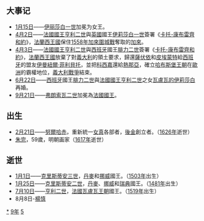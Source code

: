{{yearTOC|1559|明'''[[嘉靖|嘉靖]]三十八年'''；张琏'''[[造历|造历]]元年'''；越南莫朝'''[[光宝|光宝]]五年'''，后黎朝'''[[正治_(越南)|正治]]二年'''；日本'''[[永祿|永祿]]二年'''}}
== 大事记 ==
*[[1月15日|1月15日]]——[[伊丽莎白一世_(英格兰)|伊丽莎白一世]]加冕为女王。
*[[4月2日|4月2日]]——[[法國君主列表|法國國王]][[亨利二世_(法蘭西)|亨利二世]]與[[英國|英國]]國王[[伊莉莎白一世|伊莉莎白一世]]簽署《[[卡托-康布雷齊和約|卡托-康布雷齊和約]]》，[[法蘭西王國|法蘭西王國]]保住[[1558年|1558年]][[加來圍城戰|加來圍城戰]]奪取的[[加來|加來]]。
*[[4月3日|4月3日]]——[[法國君主列表|法國國王]][[亨利二世_(法蘭西)|亨利二世]]與[[西班牙|西班牙]]國王[[腓力二世_(西班牙)|腓力二世]]簽署《[[卡托-康布雷齊和約|卡托-康布雷齊和約]]》，[[法蘭西王國|法蘭西王國]]放棄了對[[義大利|義大利]]的領土要求，歸還[[薩伏依|薩伏依]]和[[皮埃蒙特|皮埃蒙特]]給[[西班牙|西班牙]]的盟友[[伊曼紐爾·菲利貝托|伊曼紐爾·菲利貝托]]，並把[[科西嘉|科西嘉]]還給[[熱那亞|熱那亞]]，確立[[哈布斯堡王朝|哈布斯堡王朝]]在[[歐洲|歐洲]]的霸權地位，[[義大利戰爭|義大利戰爭]]結束。
*[[6月22日|6月22日]]——[[西班牙|西班牙]]國王[[腓力二世_(西班牙)|腓力二世]]與[[法國君主列表|法國國王]][[亨利二世_(法蘭西)|亨利二世]]之女[[瓦盧瓦的伊莉莎白|瓦盧瓦的伊莉莎白]]再婚。
*[[9月21日|9月21日]]——[[弗朗索瓦二世_(法蘭西)|弗朗索瓦二世]]加冕為[[法國君主列表|法國國王]]。

== 出生 ==
* [[2月21日|2月21日]]——[[努爾哈赤|努爾哈赤]]，重新統一[[女真族|女真]]各部者，[[清朝|後金]]創立者。（[[1626年|1626年]]逝世）
* [[朱完|朱完]]，59歲，明朝画家（[[1617年|1617年]]逝世）

== 逝世 ==
{{Wikisource year mention}}
* [[1月1日|1月1日]]——[[克里斯蒂安三世|克里斯蒂安三世]]，[[丹麥|丹麥]]和[[挪威|挪威]]國王。（[[1503年|1503年]]出生）
* [[1月25日|1月25日]]——[[克里斯蒂安二世|克里斯蒂安二世]]，[[丹麥|丹麥]]、[[挪威|挪威]]和[[瑞典|瑞典]]國王。（[[1481年|1481年]]出生）
* [[7月10日|7月10日]]——[[亨利二世_(法蘭西)|亨利二世]]，[[法國|法國]][[瓦盧瓦王朝|瓦盧瓦王朝]]國王。（[[1519年|1519年]]出生）
*8月8日-[[楊慎|楊慎]]


[[Category:1559年|*]]
[[Category:1550年代|9年]]
[[Category:16世纪各年|5]]
